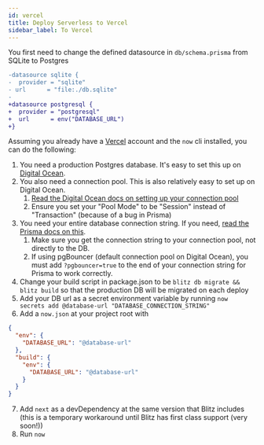```yaml
---
id: vercel
title: Deploy Serverless to Vercel
sidebar_label: To Vercel
---
```


You first need to change the defined datasource in `db/schema.prisma` from SQLite to Postgres

```diff
-datasource sqlite {
-  provider = "sqlite"
- url      = "file:./db.sqlite"
-
+datasource postgresql {
+  provider = "postgresql"
+  url      = env("DATABASE_URL")
+}
```

Assuming you already have a [Vercel](https://vercel.com) account and the `now` cli installed, you can do the following:

1. You need a production Postgres database. It's easy to set this up on [Digital Ocean](https://www.digitalocean.com/products/managed-databases-postgresql/?refcode=466ad3d3063d).
2. You also need a connection pool. This is also relatively easy to set up on Digital Ocean.
   1. [Read the Digital Ocean docs on setting up your connection pool](https://www.digitalocean.com/docs/databases/postgresql/how-to/manage-connection-pools/#creating-a-connection-pool?refcode=466ad3d3063d)
   2. Ensure you set your "Pool Mode" to be "Session" instead of "Transaction" (because of a bug in Prisma)
3. You need your entire database connection string. If you need, [read the Prisma docs on this](https://www.prisma.io/docs/reference/database-connectors/postgresql#connection-details).
   1. Make sure you get the connection string to your connection pool, not directly to the DB.
   2. If using pgBouncer (default connection pool on Digital Ocean), you must add `?pgbouncer=true` to the end of your connection string for Prisma to work correctly.
4. Change your build script in package.json to be `blitz db migrate && blitz build` so that the production DB will be migrated on each deploy
5. Add your DB url as a secret environment variable by running `now secrets add @database-url "DATABASE_CONNECTION_STRING"`
6. Add a `now.json` at your project root with

```json
{
  "env": {
    "DATABASE_URL": "@database-url"
  },
  "build": {
    "env": {
      "DATABASE_URL": "@database-url"
    }
  }
}
```

7. Add `next` as a devDependency at the same version that Blitz includes (this is a temporary workaround until Blitz has first class support (very soon!))
8. Run `now`
